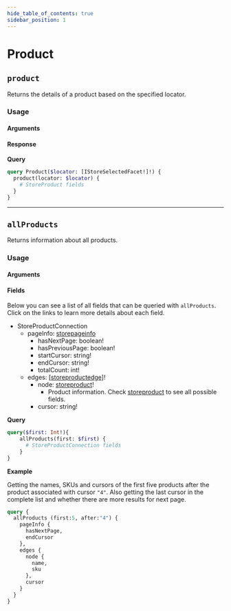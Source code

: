 ```yaml
---
hide_table_of_contents: true
sidebar_position: 1
---
```



# Product

<div className="grid grid-cols-2 gap-20">

<div>

## `product`

Returns the details of a product based on the specified locator.



### Usage

#### Arguments

<PropsComponent
      name="locator"
      type="IStoreSelectedFacet"
      description="An array of selected search facets."
      required="true"
    />

#### Response

<PropsComponent
      name="StoreProduct"
      type="StoreProduct"
      description="Product information."
    />

</div>
<div>


**Query**

```graphql
query Product($locator: [IStoreSelectedFacet!]!) {
  product(locator: $locator) {
    # StoreProduct fields
  }
}
```
</div>
</div>

---

<div className="grid grid-cols-2 gap-20 pt-5">

<div>

## `allProducts`

Returns information about all products.

### Usage

#### Arguments

<PropsComponent
      name="first"
      type="Int"
      description="	Number of items that should return from the complete result list."
      required="true"
    />

<PropsComponent
      name="after"
      type="String"
      description="Product pagination argument, indicating the cursor corresponding with the item after which the results should be fetched."
    />

#### Fields

Below you can see a list of all fields that can be queried with `allProducts`. Click on the links to learn more details about each field.

<ul>
  <li><a>StoreProductConnection</a>
    <ul>
    <li>pageInfo: <a href="/reference/api/objects/#StorePageInfo">storepageinfo</a>
      <ul>
      <li>hasNextPage: boolean!</li>
      <li>hasPreviousPage: boolean!</li>
      <li>startCursor: string!</li>
      <li>endCursor: string!</li>
      <li>totalCount: int!</li>
      </ul>
    </li>
    <li>edges: [<a href="/reference/api/objects/#StoreProductEdge">storeproductedge</a>]!
      <ul>
      <li>node: <a href="/reference/api/objects/#StoreProduct">storeproduct</a>!
        <ul>
        <li>Product information. Check <a href="/reference/api/objects/#StoreProduct">storeproduct</a> to see all possible fields.</li>
        </ul>
      </li>
      <li>cursor: string!</li>
      </ul>
    </li>
    </ul>
  </li>
</ul>


</div>
<div>


**Query**

```graphql
query($first: Int!){
    allProducts(first: $first) {
      # StoreProductConnection fields
    }
}
```

**Example**

Getting the names, SKUs and cursors of the first five products after the product associated with cursor `"4"`. Also getting the last cursor in the complete list and whether there are more results for next page.

```graphql
query {
  allProducts (first:5, after:"4") {
    pageInfo {
      hasNextPage,
      endCursor
    },
    edges {
      node {
        name,
        sku
      },
      cursor
    }
  }
}
```


</div>
</div>
